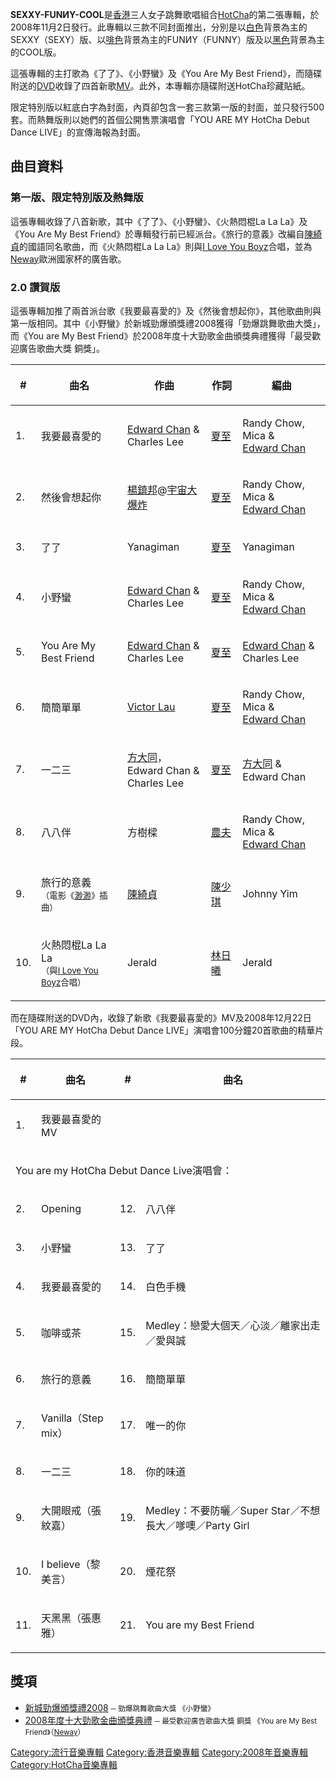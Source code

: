 {{Infobox Album
| Name = SEXXY-FUNИY-COOL
| Original_name =
| Type = 專輯
| Longtype = 
| Artist = [[HotCha|HotCha]]
| Cover = Sexxy_Funny_Cool.png
| Released = 2008年11月2日<br />2008年11月14日<small>（限定特別版）</small><br />2008年11月24日<small>（熱舞版）</small><br />2009年1月21日<small>（2.0 讚賀版）</small>
| Recorded =
| Genre =
| Length = 29:37<small>（第一版、限定特別版及熱舞版）</small><br /><small>不包括隨碟附送的DVD</small>
| Label = [[Neway_Star|Neway Star Music]]
| Producer = 
| Reviews = 
* 新浪網<small>（[http://music.sina.com.hk/cgi-bin/mu/album/main.cgi?id=10211&action=index&subaction=comment&tp=2 第一版評價]）</small>
* YesAsia<small>（[http://www.yesasia.com/global/sexxy-funny-cool-%E7%86%B1%E8%88%9E%E7%89%88-cd-dvd/1013091420-0-0-0-zh_TW/info.html 熱舞版評價]）</small>
| Last album = [[HotCha_HotCha|HotCha HotCha]]<br />（2007年）
| This album = SEXXY-FUNИY-COOL<br />（2008年）
| Next album = [[Shall_We_Dance?_Shall_We_Love?|Shall We Dance? Shall We Love?]]<br />（2009年）
}}

'''SEXXY-FUNИY-COOL'''是[[香港|香港]]三人女子跳舞歌唱組合[[HotCha|HotCha]]的第二張專輯，於2008年11月2日發行。此專輯以三款不同封面推出，分別是以[[白色|白色]]背景為主的SEXXY（SEXY）版、以[[啡色|啡色]]背景為主的FUNИY（FUNNY）版及以[[黑色|黑色]]背景為主的COOL版。

這張專輯的主打歌為《了了》、《小野蠻》及《You Are My Best Friend》，而隨碟附送的[[DVD|DVD]]收錄了四首新歌[[MV|MV]]。此外，本專輯亦隨碟附送HotCha珍藏貼紙。

限定特別版以紅底白字為封面，內頁卻包含一套三款第一版的封面，並只發行500套。而熱舞版則以她們的首個公開售票演唱會「YOU ARE MY HotCha Debut Dance LIVE」的宣傳海報為封面。

== 曲目資料 ==
=== 第一版、限定特別版及熱舞版 ===
這張專輯收錄了八首新歌，其中《了了》、《小野蠻》、《火熱悶棍La La La》及《You Are My Best Friend》於專輯發行前已經派台。《旅行的意義》改編自[[陳綺貞|陳綺貞]]的國語同名歌曲，而《火熱悶棍La La La》則與[[I_Love_You_Boyz|I Love You Boyz]]合唱，並為[[Neway|Neway]]歐洲國家杯的廣告歌。

{{tracklist
| headline = CD
| total_length = 29:40
| title_width = 16%

| title1 = 了了
| music1 = [[Yanagiman|Yanagiman]]
| lyrics1 = [[蔡冕麗|夏至]]
| arranger1 = Yanagiman
| producer1 = Yanagiman<br>[[莊冬昕|莊冬昕]]
| longnote1 = 
| length1 = 4:32

| title2 = 小野蠻
| music2 = [[Edward_Chan|Edward Chan]]<br>[[Charles_Lee|Charles Lee]]
| lyrics2 = 夏至
| arranger2 = [[周錫漢|Randy Chow]]<br>[[徐浩_(歌手)|Mica]]<br>Edward Chan
| producer2 = Edward Chan<br>Charles Lee<br>[[King_Kong|King Kong]]
| longnote2 = 
| length2 = 3:35

| title3 = You Are My Best Friend
| music3 = Edward Chan<br>Charles Lee
| lyrics3 = 夏至
| arranger3 = Edward Chan<br>Charles Lee
| producer3 = Edward Chan<br>Charles Lee<br>King Kong
| longnote3 = 
| length3 = 3:53

| title4 = 簡簡單單
| music4 = [[Victor_Lau|Victor Lau]]
| lyrics4 = 夏至
| arranger4 = Randy Chow<br>Mica<br>Edward Chan
| producer4 = Edward Chan<br>Charles Lee<br>King Kong
| longnote4 = 
| length4 = 3:33

| title5 = 一二三
| music5 = [[方大同|方大同]]<br>Edward Chan<br>Charles Lee
| lyrics5 = 夏至
| arranger5 = 方大同<br>Edward Chan
| producer5 = Edward Chan<br>Charles Lee<br>King Kong
| longnote5 = 
| length5 = 3:42

| title6 = 八八伴
| music6 = [[方樹樑|方樹樑]]
| lyrics6 = [[農夫_(組合)|農夫]]
| arranger6 = Randy Chow<br>Mica<br>Edward Chan
| producer6 = Edward Chan<br>Charles Lee<br>King Kong
| longnote6 = 
| length6 = 3:08

| title7 = 旅行的意義
| music7 = [[陳綺貞|陳綺貞]]
| lyrics7 = [[陳少琪|陳少琪]]
| arranger7 = [[Johnny_Yim|Johnny Yim]]
| producer7 = 陳少琪
| longnote7 = 電影《[[渺渺|渺渺]]》插曲<br>改編自[[陳綺貞|陳綺貞]]同名作品
| length7 = 4:18

| title8 = 火熱悶棍La La La
| music8 = [[Jerald|Jerald]]
| lyrics8 = [[林日曦|林日曦]]
| arranger8 = Jerlad
| producer8 = Jerlad
| note8 = [[I_Love_You_Boyz|I Love You Boyz]]合唱
| longnote8 = 
| length8 = 2:58
}}
{{Track listing
| collapsed = 
| headline = DVD
| total_length = 16:44
| title1 = 了了
| title2 = 小野蠻
| title3 = 簡簡單單
| note3 = 劇場版
| title4 = You Are My Best Friend
| note4 = 劇場版
}}

=== 2.0 讚賀版 ===
這張專輯加推了兩首派台歌《我要最喜愛的》及《然後會想起你》，其他歌曲則與第一版相同。其中《小野蠻》於新城勁爆頒獎禮2008獲得「勁爆跳舞歌曲大獎」，而《You are My Best Friend》於2008年度十大勁歌金曲頒獎典禮獲得「最受歡迎廣告歌曲大獎 銅獎」。
{| class="wikitable"
|-
!#
!曲名
!作曲
!作詞
!編曲 
|-
| 1. || 我要最喜愛的 || [[Edward_Chan|Edward Chan]] & <br />Charles Lee || [[蔡冕麗|夏至]] || Randy Chow, Mica &<br /> [[Edward_Chan|Edward Chan]]
|-
| 2. || 然後會想起你 || [[楊鎮邦|楊鎮邦]]@[[宇宙大爆炸|宇宙大爆炸]] || [[蔡冕麗|夏至]] || Randy Chow, Mica &<br /> [[Edward_Chan|Edward Chan]]
|-
| 3. || 了了 || Yanagiman || [[蔡冕麗|夏至]] || Yanagiman
|-
| 4. || 小野蠻 || [[Edward_Chan|Edward Chan]] & <br />Charles Lee || [[蔡冕麗|夏至]] || Randy Chow, Mica &<br /> [[Edward_Chan|Edward Chan]]
|-
| 5. || You Are My Best Friend || [[Edward_Chan|Edward Chan]] & <br />Charles Lee || [[蔡冕麗|夏至]] || [[Edward_Chan|Edward Chan]] & <br />Charles Lee
|-
| 6. || 簡簡單單 || [[Victor_Lau|Victor Lau]] || [[蔡冕麗|夏至]] || Randy Chow, Mica &<br /> [[Edward_Chan|Edward Chan]]
|-
| 7. || 一二三 || [[方大同|方大同]]，<br />Edward Chan & <br />Charles Lee || [[蔡冕麗|夏至]] || [[方大同|方大同]] & <br />Edward Chan
|-
| 8. || 八八伴 || 方樹樑 || [[農夫_(樂隊)|農夫]] || Randy Chow, Mica &<br /> [[Edward_Chan|Edward Chan]]
|-
| 9. || 旅行的意義<br /><small>（電影《[[渺渺|渺渺]]》插曲）</small> || [[陳綺貞|陳綺貞]] || [[陳少琪|陳少琪]] || Johnny Yim
|-
| 10. || 火熱悶棍La La La<br /><small>（與[[I_Love_You_Boyz|I Love You Boyz]]合唱）</small>|| Jerald || [[林日曦|林日曦]] || Jerald
|}

而在隨碟附送的DVD內，收錄了新歌《我要最喜愛的》MV及2008年12月22日「YOU ARE MY HotCha Debut Dance LIVE」演唱會100分鐘20首歌曲的精華片段。
{| class="wikitable"
|-
!#
!曲名
!#
!曲名
|-
| 1. || 我要最喜愛的 MV ||||
|-
| colspan=4| You are my HotCha Debut Dance Live演唱會：
|-
| 2. || Opening || 12. || 八八伴
|-
| 3. || 小野蠻 || 13. || 了了
|-
| 4. || 我要最喜愛的 || 14. || 白色手機
|-
| 5. || 咖啡或茶 || 15. || Medley：戀愛大個天／心淡／離家出走／愛與誠
|-
| 6. || 旅行的意義 || 16. || 簡簡單單
|-
| 7. || Vanilla（Step mix）|| 17. || 唯一的你
|-
| 8. || 一二三 || 18. || 你的味道
|-
| 9. || 大開眼戒（張紋嘉）|| 19. || Medley：不要防曬／Super Star／不想長大／嗲噢／Party Girl
|-
| 10. || I believe（黎美言）|| 20. || 煙花祭
|-
| 11. || 天黑黑（張惠雅）|| 21. || You are my Best Friend
|}

== 獎項 ==
* [[2008年度新城勁爆頒獎禮得獎名單|新城勁爆頒獎禮2008]] <small>─ 勁爆跳舞歌曲大獎 《小野蠻》</small>
* [[2008年度十大勁歌金曲得獎名單|2008年度十大勁歌金曲頒獎典禮]] <small>─ 最受歡迎廣告歌曲大獎 銅獎 《You are My Best Friend》（[[Neway|Neway]]）</small>

[[Category:流行音樂專輯|Category:流行音樂專輯]]
[[Category:香港音樂專輯|Category:香港音樂專輯]]
[[Category:2008年音樂專輯|Category:2008年音樂專輯]]
[[Category:HotCha音樂專輯|Category:HotCha音樂專輯]]

{{HotCha}}